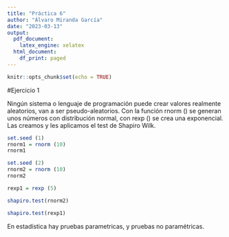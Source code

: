 ---
title: "Práctica 6"
author: "Álvaro Miranda García"
date: "2023-03-13"
output:
  pdf_document:
    latex_engine: xelatex
  html_document:
    df_print: paged
---

```{r setup, include=FALSE}
knitr::opts_chunk$set(echo = TRUE)
```

#Ejercicio 1

Ningún sistema o lenguaje de programación puede crear valores realmente aleatorios, van a ser pseudo-aleatorios. Con la función rnorm () se generan unos números con distribución normal, con rexp () se crea una exponencial. Las creamos y les aplicamos el test de Shapiro Wilk.


``` {R}
set.seed (1)
rnorm1 = rnorm (10)
rnorm1

set.seed (2)
rnorm2 = rnorm (10)
rnorm2

rexp1 = rexp (5)

shapiro.test(rnorm2)

shapiro.test(rexp1)
```
En estadística hay pruebas parametricas, y pruebas no paramétricas.

